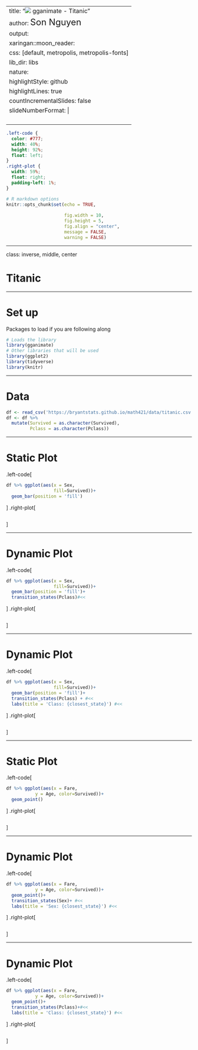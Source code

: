 
---
title: "![](./figures/bat-cartoon.png) gganimate - Titanic"
author: <font size="5"> Son Nguyen </font>
output:
  xaringan::moon_reader:
    css: [default, metropolis, metropolis-fonts]
    lib_dir: libs
    nature:
      highlightStyle: github
      highlightLines: true
      countIncrementalSlides: false
      slideNumberFormat: |
        <div class="progress-bar-container">
          <div class="progress-bar" style="width: calc(%current% / %total% * 100%);">
          </div>
        </div>`
---

<style>

.remark-slide-content {
  background-color: #FFFFFF;
  border-top: 80px solid #F9C389;
  font-size: 17px;
  font-weight: 300;
  line-height: 1.5;
  padding: 1em 2em 1em 2em
}

.inverse {
  background-color: #696767;
  border-top: 80px solid #696767;
  text-shadow: none;
  background-image: url(https://github.com/goodekat/presentations/blob/master/2019-isugg-gganimate-spooky/figures/spider.png?raw=true);
	background-position: 50% 75%;
  background-size: 150px;
}

.your-turn{
  background-color: #8C7E95;
  border-top: 80px solid #F9C389;
  text-shadow: none;
  background-image: url(https://github.com/goodekat/presentations/blob/master/2019-isugg-gganimate-spooky/figures/spider.png?raw=true);
	background-position: 95% 90%;
  background-size: 75px;
}

.title-slide {
  background-color: #F9C389;
  border-top: 80px solid #F9C389;
  background-image: none;
}

.title-slide > h1  {
  color: #111111;
  font-size: 40px;
  text-shadow: none;
  font-weight: 400;
  text-align: left;
  margin-left: 15px;
  padding-top: 80px;
}
.title-slide > h2  {
  margin-top: -25px;
  padding-bottom: -20px;
  color: #111111;
  text-shadow: none;
  font-weight: 300;
  font-size: 35px;
  text-align: left;
  margin-left: 15px;
}
.title-slide > h3  {
  color: #111111;
  text-shadow: none;
  font-weight: 300;
  font-size: 25px;
  text-align: left;
  margin-left: 15px;
  margin-bottom: -30px;
}

</style>

```{css, echo=FALSE}
.left-code {
  color: #777;
  width: 40%;
  height: 92%;
  float: left;
}
.right-plot {
  width: 59%;
  float: right;
  padding-left: 1%;
}
```

```{r setup, warning=FALSE, include = FALSE}

# R markdown options
knitr::opts_chunk$set(echo = TRUE, 
                       
                      fig.width = 10,
                      fig.height = 5,
                      fig.align = "center", 
                      message = FALSE,
                      warning = FALSE)
```


---

class: inverse, middle, center

# Titanic 

---

# Set up

Packages to load if you are following along

```{r packages, message=FALSE}

# Loads the library
library(gganimate)
# Other libraries that will be used
library(ggplot2)
library(tidyverse)
library(knitr)
```

---

# Data

```{r}
df <- read_csv('https://bryantstats.github.io/math421/data/titanic.csv')
df <- df %>% 
  mutate(Survived = as.character(Survived),
         Pclass = as.character(Pclass))

```



---

# Static Plot

.left-code[
```{r step5, eval = FALSE, echo = TRUE}
df %>% ggplot(aes(x = Sex,
                  fill=Survived))+
  geom_bar(position = 'fill')
```

]
.right-plot[
```{r, ref.label = "step5", echo = FALSE,  fig.height = 6, fig.width = 7}
```
]



---

# Dynamic Plot

.left-code[
```{r step6, eval = FALSE, echo = TRUE}
df %>% ggplot(aes(x = Sex,
                  fill=Survived))+
  geom_bar(position = 'fill')+
  transition_states(Pclass)#<<

```

]
.right-plot[
```{r, ref.label = "step6", echo = FALSE,  fig.height = 6, fig.width = 7}

```
]


---

# Dynamic Plot

.left-code[
```{r step7, eval = FALSE, echo = TRUE}
df %>% ggplot(aes(x = Sex,
                  fill=Survived))+
  geom_bar(position = 'fill')+
  transition_states(Pclass) + #<<
  labs(title = 'Class: {closest_state}') #<<

```

]
.right-plot[
```{r, ref.label = "step7", echo = FALSE,  fig.height = 6, fig.width = 7}

```
]

---

# Static Plot

.left-code[
```{r step2, eval = FALSE, echo = TRUE}
df %>% ggplot(aes(x = Fare,
           y = Age, color=Survived))+
  geom_point()
```

]
.right-plot[
```{r, ref.label = "step2", echo = FALSE,  fig.height = 6, fig.width = 7}
```
]

---

# Dynamic Plot

.left-code[
```{r step3, eval = FALSE, echo = TRUE}
df %>% ggplot(aes(x = Fare,
           y = Age, color=Survived))+
  geom_point()+
  transition_states(Sex)+ #<<
  labs(title = 'Sex: {closest_state}') #<<

```

]
.right-plot[
```{r, ref.label = "step3", echo = FALSE,  fig.height = 6, fig.width = 7}

```
]

---

# Dynamic Plot

.left-code[
```{r step4, eval = FALSE, echo = TRUE}
df %>% ggplot(aes(x = Fare,
           y = Age, color=Survived))+
  geom_point()+
  transition_states(Pclass)+#<<
  labs(title = 'Class: {closest_state}') #<<
```

]
.right-plot[
```{r, ref.label = "step4", echo = FALSE,  fig.height = 6, fig.width = 7}

```
]




